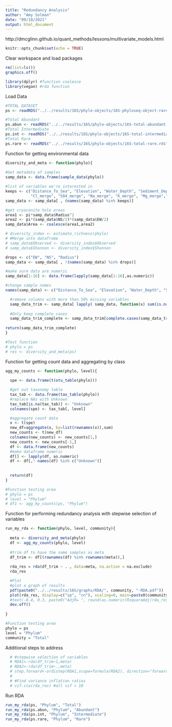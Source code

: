 ```yaml
---
title: "Redundancy Analysis"
author: "Amy Solman"
date: "09/10/2021"
output: html_document
---
```


http://dmcglinn.github.io/quant_methods/lessons/multivariate_models.html

```r
knitr::opts_chunk$set(echo = TRUE)
```

Clear workspace and load packages
```r
rm(list=ls())
graphics.off()

library(dplyr) #function coalesce
library(vegan) #rda function
```

Load Data
```r
#TOTAL DATASET
ps <- readRDS("../../results/16S/phylo-objects/16S-phyloseq-object-rarefied-decontam.rds")

#Total Abundant
ps.abun <- readRDS("../../results/16S/phylo-objects/16S-total-abundant.rds")
#Total Intermediate
ps.int <- readRDS("../../results/16S/phylo-objects/16S-total-intermediate.rds")
#Total Rare
ps.rare <- readRDS("../../results/16S/phylo-objects/16S-total-rare.rds")
```

Function for getting environmental data
```r
diversity_and_meta <- function(phylo){
  
#Get metadata of samples
samp_data <- data.frame(sample_data(phylo))

#list of variables we're interested in 
keeps <- c("Distance_To_Sea", "Elevation", "Water_Depth", "Sediment_Depth", "Total_Depth","Conductivity", "pH", "DOC_mgL.1",
           "Cl_merge", "SO4_merge", "Na_merge", "K_merge", "Mg_merge","Ca_merge", "HCO3_merge", "Radius", "EW", "NS")
samp_data <- samp_data[ , (names(samp_data) %in% keeps)]

#get cryoconite hole areas
area1 <- pi*samp_data$Radius^2
area2 <- pi*(samp_data$NS/2)*(samp_data$EW/2)
samp_data$Area <- coalesce(area1,area2)

# diversity_index <- estimate_richness(phylo)
# #Merge into datafrome
# samp_data$Observed <- diversity_index$Observed
# samp_data$Shannon <- diversity_index$Shannon

drops <- c("EW", "NS", "Radius")
samp_data <- samp_data[ , !(names(samp_data) %in% drops)]

#make sure data are numeric
samp_data[1:16] <- data.frame(lapply(samp_data[1:16],as.numeric))

#change sample names 
names(samp_data) <- c("Distance_To_Sea", "Elevation", "Water_Depth", "Sediment_Depth", "Total_Depth","Conductivity", "pH", "DOC_mgL.1", "Cl", "SO4", "Na", "K", "Mg","Ca", "HCO3", "Area")

  #remove columns with more than 50% missing variables
  samp_data_trim <- samp_data[ lapply( samp_data, function(x) sum(is.na(x)) / length(x) ) < 0.5 ]
  
  #Only keep complete cases
  samp_data_trim_complete <- samp_data_trim[complete.cases(samp_data_trim),]
  
return(samp_data_trim_complete)
}

#Test function
# phylo = ps
# res <- diversity_and_meta(ps)
```

Function for getting count data and aggregating by class
```r
agg_my_counts <- function(phylo, level){
  
  spe <- data.frame(t(otu_table(phylo)))

  #get out taxonomy table
  tax_tab <- data.frame(tax_table(phylo))
  #replace NAs with Unknown
  tax_tab[is.na(tax_tab)] <- "Unknown"
  colnames(spe) <- tax_tab[, level]

  #aggregate count data
  x <- t(spe)
  new_df=aggregate(x, by=list(rownames(x)),sum)
  new_counts <- t(new_df)
  colnames(new_counts) <- new_counts[1,]
  new_counts <- new_counts[-1,]
  df <- data.frame(new_counts)
  #make dataframe numeric
  df[] <- lapply(df, as.numeric)
  df <- df[,! names(df) %in% c("Unknown")]
  
  
  return(df)
}

#Function testing area
# phylo = ps
# level = "Phylum"
# df1 <- agg_my_counts(ps, "Phylum")
```

Function for performing redundancy analysis with stepwise selection of variables
```r
run_my_rda <- function(phylo, level, community){
  
  meta <- diversity_and_meta(phylo)
  df <- agg_my_counts(phylo, level)
  
  #trim df to have the same samples as meta
  df_trim <- df[(rownames(df) %in% rownames(meta)),]
  
  rda_res = rda(df_trim ~ . , data=meta, na.action = na.exclude)
  rda_res

  #Plot
  #plot a graph of results
  pdf(paste0("../../results/16S/graphs/RDA/", community, "-RDA.pdf"))
  plot(rda_res, display=c("sp", "cn"), scaling=0, main=paste0(community, " RDA AdjR= ", round(as.numeric(RsquareAdj(rda_res)[2]),digits=3)))
  #text(-0.4, 0.3, paste0("AdjR= ", round(as.numeric(RsquareAdj(rda_res)[2]),digits=3)))
  dev.off()
  
}

#Function testing area
phylo = ps
level = "Phylum"
community = "Total"
```
Additional steps to address
```r
  # #stepwise selection of variables
  # RDA1<-rda(df_trim~1,meta)
  # RDA2<-rda(df_trim~.,meta)
  # step.forward<-ordistep(RDA1,scope=formula(RDA2), direction="forward",perm.max=200,pstep=999)
  # 
  # #Find variance inflation ratios
  # vif.cca(rda_res) #all vif < 10
```

Run RDA
```r
run_my_rda(ps, "Phylum", "Total")
run_my_rda(ps.abun, "Phylum", "Abundant")
run_my_rda(ps.int, "Phylum", "Intermediate")
run_my_rda(ps.rare, "Phylum", "Rare")
```
